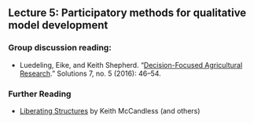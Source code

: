 ## Lecture 5: Participatory methods for qualitative model development {#participatory_methods}

### Group discussion reading: 

- Luedeling, Eike, and Keith Shepherd. “[Decision-Focused Agricultural Research](https://www.thesolutionsjournal.com/article/decision-focused-agricultural-research/).” Solutions 7, no. 5 (2016): 46–54.

### Further Reading 

-	[Liberating Structures](http://www.liberatingstructures.com/) by Keith McCandless (and others)
